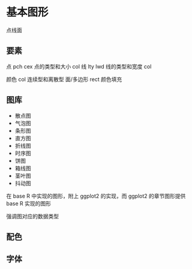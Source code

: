 # 基本图形 {#base-graph}

点线面

## 要素 {#elements} 

点 pch cex 点的类型和大小  col 
线 lty lwd 线的类型和宽度  col 

颜色 col 连续型和离散型
面/多边形 rect 颜色填充

## 图库 {#gallary}

- 散点图
- 气泡图
- 条形图
- 直方图
- 折线图
- 时序图
- 饼图
- 箱线图
- 茎叶图
- 抖动图

在 base R 中实现的图形，附上 ggplot2 的实现，而 ggplot2 的章节图形提供 base R 实现的图形

强调图对应的数据类型


## 配色 {#colors}


## 字体 {#fonts}


